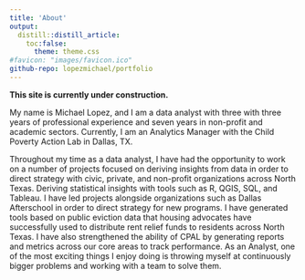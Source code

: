 ```yaml
---
title: 'About'
output:
  distill::distill_article:
    toc:false:
      theme: theme.css
#favicon: "images/favicon.ico"
github-repo: lopezmichael/portfolio
---
```


**This site is currently under construction.**

My name is Michael Lopez, and I am a data analyst with three with three years of professional experience and seven years in non-profit and academic sectors. Currently, I am an Analytics Manager with the Child Poverty Action Lab in Dallas, TX.

Throughout my time as a data analyst, I have had the opportunity to work on a number of projects focused on deriving insights from data in order to direct strategy with civic, private, and non-profit organizations across North Texas. Deriving statistical insights with tools such as R, QGIS, SQL, and Tableau. I have led projects alongside organizations such as Dallas Afterschool in order to direct strategy for new programs. I have generated tools based on public eviction data that housing advocates have successfully used to distribute rent relief funds to residents across North Texas. I have also strengthened the ability of CPAL by generating reports and metrics across our core areas to track performance. As an Analyst, one of the most exciting things I enjoy doing is throwing myself at continuously bigger problems and working with a team to solve them. 
